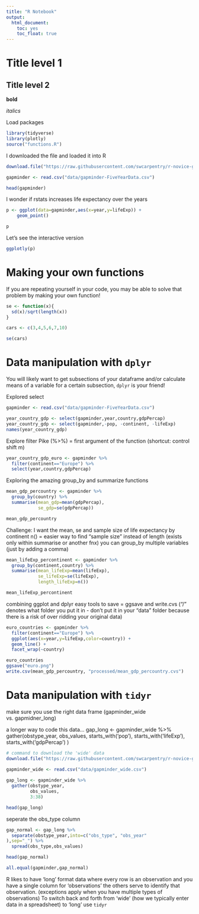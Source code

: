 ```yaml
---
title: "R Notebook"
output:
  html_document:
    toc: yes
    toc_float: true
---
```


# Title level 1

## Title level 2

**bold**

*italics*

Load packages
```r
library(tidyverse)
library(plotly)
source("functions.R")
```



I downloaded the file and loaded it into R
```r
download.file("https://raw.githubusercontent.com/swcarpentry/r-novice-gapminder/gh-pages/_episodes_rmd/data/gapminder-FiveYearData.csv", destfile = "data/gapminder-FiveYearData.csv")

gapminder <- read.csv("data/gapminder-FiveYearData.csv")

head(gapminder)
```

I wonder if rstats increases life expectancy over the years


```r
p <- ggplot(data=gapminder,aes(x=year,y=lifeExp)) +
    geom_point()

p
```

Let's see the interactive version

```r
ggplotly(p)
```

# Making your own functions

If you are repeating yourself in your code, you may be able to solve that problem by making your own function!

```r
se <- function(x){
  sd(x)/sqrt(length(x))
}

cars <- c(3,4,5,6,7,10)

se(cars)

```


# Data manipulation with `dplyr`

You will likely want to get subsections of your dataframe and/or calculate means of a variable for a certain subsection, `dplyr` is your friend!

Explored select

```r
gapminder <- read.csv("data/gapminder-FiveYearData.csv")

year_country_gdp <- select(gapminder,year,country,gdpPercap)
year_country_gdp <- select(gapminder,-pop, -continent, -lifeExp)
names(year_country_gdp)
```

Explore filter
Pike (%>%) = first argument of the function (shortcut: control shift m)

```r
year_country_gdp_euro <- gapminder %>%
  filter(continent=="Europe") %>%
  select(year,country,gdpPercap)
```

Exploring the amazing group_by and summarize functions 

```r
mean_gdp_percountry <- gapminder %>%
  group_by(country) %>% 
  summarise(mean_gdp=mean(gdpPercap),
            se_gdp=se(gdpPercap))

mean_gdp_percountry
```

Challenge: I want the mean, se and sample size of life expectancy by continent 
n() = easier way to find "sample size" instead of length (exists only within summarise or another fnx)
you can group_by multiple variables (just by adding a comma)

```r
mean_lifeExp_percontinent <- gapminder %>%
  group_by(continent,country) %>% 
  summarise(mean_lifeExp=mean(lifeExp),
            se_lifeExp=se(lifeExp),
            length_lifeExp=n())

mean_lifeExp_percontinent
```

combining ggplot and dplyr
easy tools to save = ggsave and write.cvs ("/" denotes what folder you put it in - don't put it in your "data" folder because there is a risk of over ridding your original data)

```r
euro_countries <- gapminder %>%
  filter(continent=="Europe") %>% 
  ggplot(aes(x=year,y=lifeExp,color=country)) +
  geom_line() +
  facet_wrap(~country)

euro_countries
ggsave("euro.png")
write.csv(mean_gdp_percountry, "processed/mean_gdp_percountry.cvs")
```

# Data manipulation with `tidyr`
make sure you use the right data frame (gapminder_wide vs. gapmidner_long)

a longer way to code this data...
gap_long <- gapminder_wide %>% 
  gather(obstype_year,
  obs_values,
  starts_with('pop'), 
  starts_with('lifeExp'),
  starts_with('gdpPercap')
)

```r
# command to download the 'wide' data
download.file("https://raw.githubusercontent.com/swcarpentry/r-novice-gapminder/gh-pages/data/gapminder_wide.csv", destfile = "data/gapminder_wide.csv")
              
gapminder_wide <- read.csv("data/gapminder_wide.csv")

gap_long <- gapminder_wide %>% 
  gather(obstype_year,
         obs_values,
         3:38)

head(gap_long)
```

seperate the obs_type column

```r
gap_normal <- gap_long %>% 
  separate(obstype_year,into=c("obs_type", "obs_year"
),sep="_") %>% 
  spread(obs_type,obs_values)

head(gap_normal)

all.equal(gapminder,gap_normal)
```

R likes to have 'long' format data where every row is an observation and you have a single column for 'observations' the others serve to identify that observation. (exceptions apply when you have multiple types of observations) To switch back and forth from 'wide' (how we typically enter data in a spreadsheet) to 'long' use `tidyr`